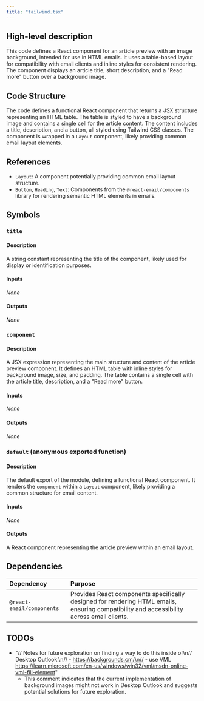 ```yaml
---
title: "tailwind.tsx"
---
```


## High-level description
This code defines a React component for an article preview with an image background, intended for use in HTML emails. It uses a table-based layout for compatibility with email clients and inline styles for consistent rendering. The component displays an article title, short description, and a "Read more" button over a background image.

## Code Structure
The code defines a functional React component that returns a JSX structure representing an HTML table. The table is styled to have a background image and contains a single cell for the article content. The content includes a title, description, and a button, all styled using Tailwind CSS classes. The component is wrapped in a `Layout` component, likely providing common email layout elements.

## References
- `Layout`: A component potentially providing common email layout structure.
- `Button`, `Heading`, `Text`: Components from the `@react-email/components` library for rendering semantic HTML elements in emails.

## Symbols

### `title`
#### Description
A string constant representing the title of the component, likely used for display or identification purposes.

#### Inputs
_None_

#### Outputs
_None_

### `component`
#### Description
A JSX expression representing the main structure and content of the article preview component. It defines an HTML table with inline styles for background image, size, and padding. The table contains a single cell with the article title, description, and a "Read more" button.

#### Inputs
_None_

#### Outputs
_None_

### `default` (anonymous exported function)
#### Description
The default export of the module, defining a functional React component. It renders the `component` within a `Layout` component, likely providing a common structure for email content.

#### Inputs
_None_

#### Outputs
A React component representing the article preview within an email layout.

## Dependencies
| Dependency | Purpose |
|:-----------|:--------|
| `@react-email/components` | Provides React components specifically designed for rendering HTML emails, ensuring compatibility and accessibility across email clients. |

## TODOs
- "// Notes for future exploration on finding a way to do this inside of\n// Desktop Outlook:\n// - https://backgrounds.cm/\n// - use VML https://learn.microsoft.com/en-us/windows/win32/vml/msdn-online-vml-fill-element" 
  - This comment indicates that the current implementation of background images might not work in Desktop Outlook and suggests potential solutions for future exploration. 

